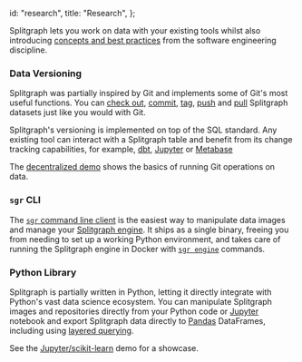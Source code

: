   id: "research",
  title: "Research",
};

Splitgraph lets you work on data with your existing tools whilst also introducing [concepts and
best practices](/product/splitgraph/motivation) from the software engineering discipline.

### Data Versioning

Splitgraph was partially inspired by Git and implements some of Git's most useful functions. You can
[check out](/docs/sgr/image-management-creation/checkout), [commit](/docs/sgr/image-management-creation/commit),
[tag](/docs/sgr/image-management-creation/tag), [push](/docs/sgr/sharing-images/push) and [pull](/docs/sgr/sharing-images/pull) Splitgraph datasets just like you would with Git.

Splitgraph's versioning is implemented on top of the SQL standard. Any existing tool can interact
with a Splitgraph table and benefit from its change tracking capabilities, for example, [dbt](/docs/integrating-splitgraph/dbt), [Jupyter](/docs/integrating-splitgraph/jupyter-notebooks) or
[Metabase](/docs/integrating-splitgraph/metabase)

The [decentralized demo](/docs/getting-started/decentralized-demo) shows the basics of running Git operations on data.

### `sgr` CLI

The [`sgr` command line client](/docs/architecture/sgr-cli) is the easiest way to manipulate data
images and manage your [Splitgraph engine](/docs/architecture/splitgraph-engine). It ships as a
single binary, freeing you from needing to set up a working Python environment, and takes care
of running the Splitgraph engine in Docker with [`sgr engine`](/docs/sgr/engine-management/engine-add) commands.

### Python Library

Splitgraph is partially written in Python, letting it directly integrate with Python's vast data science
ecosystem. You can manipulate Splitgraph images and repositories directly from your Python code
or [Jupyter](https://jupyter.org/) notebook and export Splitgraph data directly to [Pandas](https://pandas.pydata.org/) DataFrames, including using [layered querying](/docs/large-datasets/layered-querying).

See the [Jupyter/scikit-learn](/docs/integrating-splitgraph/jupyter-notebooks) demo for a showcase.
